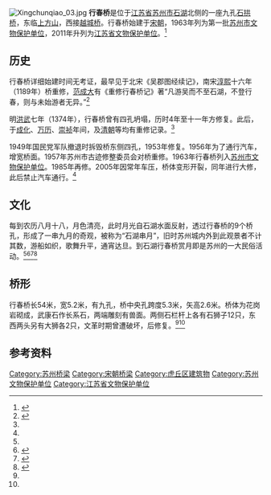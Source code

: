 {{Infobox bridge|name=行春桥
|image=Xingchunqiao_01.jpg|caption=行春桥（左）与[[越城桥|越城桥]]（右）
|coordinates={{coord|display=title,inline}}
|crosses=石湖|locale={{CHN}}江苏省苏州市虎丘区
|heritage=[[江苏省文物保护单位|江苏省文物保护单位]]
|design=拱桥|material=石
|length=54米|width=5.2米
}}
{{文物保护单位
| 级别 = 省级
| 省区市 = 江苏省
| 名称 = 行春桥
| 图片 = Xingchunqiao_02.jpg
| 编号 = 725（第七批）
| 分类 = 古建筑
| 时代 = [[清朝|清代]]
| 所在 = [[苏州市|苏州市]][[虎丘区|虎丘区]]
| 登录 = 2011年12月
}}
[[File:Xingchunqiao_03.jpg|thumb]]
'''行春桥'''是位于[[江苏省|江苏省]][[苏州市|苏州市]][[石湖_(苏州)|石湖]]北侧的一座九孔[[石拱桥|石拱桥]]，东临[[上方山|上方山]]，西接[[越城桥|越城桥]]。行春桥始建于[[宋朝|宋朝]]，1963年列为第一批[[苏州市文物保护单位|苏州市文物保护单位]]，2011年升列为[[江苏省文物保护单位|江苏省文物保护单位]]。<ref name="m">{{cite web |title=苏州老桥记之行春桥 |url=http://dfzb.suzhou.gov.cn/dfzb/szdq/201903/609c8870a4f444ce91fc37ad90ea4227.shtml |website=苏州市志办 |accessdate=2020-07-13}}</ref>

== 历史 ==
行春桥详细始建时间无考证，最早见于北宋《吴郡图经续记》，南宋[[淳熙|淳熙]]十六年（1189年）桥重修，[[范成大|范成大]]有《重修行春桥记》著“凡游吴而不至石湖，不登行春，则与未始游者无异。”<ref name='cd'>{{cite book |title=《苏州词典》 |date=1999-09 |publisher=苏州大学出版社 |isbn=7-81037-478-8 |page=377 |edition=第1版}}</ref>

明[[洪武|洪武]]七年（1374年），行春桥曾有四孔坍塌，历时4年至十一年方修复。此后，于[[成化|成化]]、[[万历|万历]]、[[崇祯|崇祯]]年间，及[[清朝|清朝]]等均有重修记录。<ref name='q'></ref>{{rp|99}}

1949年国民党军队撤退时拆毁桥东侧四孔，1953年修复。1956年为了通行汽车，增宽桥面。1957年苏州市古迹修整委员会对桥重修。1963年行春桥列入[[苏州市文物保护单位|苏州市文物保护单位]]。1985年再修。2005年因常年车压，桥体变形开裂，同年进行大修，此后禁止汽车通行。<ref name='q'></ref>{{rp|100}}

== 文化 ==
每到农历八月十八，月色清亮，此时月光自石湖水面反射，透过行春桥的9个桥孔，形成了一串九月的奇观，被称为“石湖串月”，旧时苏州城内外到此观景者不计其数，游船如织，歌舞升平，通宵达旦。到石湖行春桥赏月即是苏州的一大民俗活动。<ref name='cd'/><ref name='q'>{{cite book |title=《苏州的桥》 |publisher=东南大学出版社 |isbn=978-7-5641-2935-4 |page= |edition=第1版}}</ref>{{rp|100}}<ref>{{cite web |title=农历八月十八 石湖行春桥看串月 |url=http://www.subaonet.com/2019/0917/2550900.shtml |website=苏州新闻网 |accessdate=2020-07-13 |archive-date=2020-07-15 |archive-url=https://web.archive.org/web/20200715231736/http://www.subaonet.com/2019/0917/2550900.shtml |dead-url=no }}</ref><ref>{{cite web |title=中秋赏月之苏州石湖串月 |url=http://www.china.com.cn/zhuanti2005/txt/2004-09/23/content_5666537.htm |website=中国网 |accessdate=2020-07-13 |date=2004-09-23 |archive-date=2020-07-13 |archive-url=https://web.archive.org/web/20200713154337/http://www.china.com.cn/zhuanti2005/txt/2004-09/23/content_5666537.htm |dead-url=no }}</ref>

== 桥形 ==
行春桥长54米，宽5.2米，有九孔，桥中央孔跨度5.3米，矢高2.6米。桥体为花岗岩砌成，武康石作长系石，两端雕刻有兽面。两侧石栏杆上各有石狮子12只，东西两头另有大狮各2只，文革时期曾遭破坏，后修复。<ref name='cd'/><ref name='m' />

== 参考资料 ==
{{reflist}}

{{苏州市境内的江苏省文物保护单位}}
{{苏州桥梁}}
{{DEFAULTSORT:Xingchunqiao}}
[[Category:苏州桥梁|Category:苏州桥梁]]
[[Category:宋朝桥梁|Category:宋朝桥梁]]
[[Category:虎丘区建筑物|Category:虎丘区建筑物]]
[[Category:苏州文物保护单位|Category:苏州文物保护单位]]
[[Category:江苏省文物保护单位|Category:江苏省文物保护单位]]